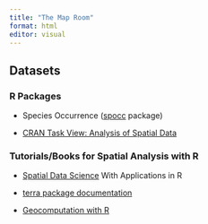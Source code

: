 ```yaml
---
title: "The Map Room"
format: html
editor: visual
---
```


## Datasets

### R Packages

-   Species Occurrence ([spocc](https://docs.ropensci.org/spocc/) package)

-   [CRAN Task View: Analysis of Spatial Data](https://cran.r-project.org/web/views/Spatial.html)

### Tutorials/Books for Spatial Analysis with R

-   [Spatial Data Science](https://r-spatial.org/book/) With Applications in R

-   [terra package documentation](https://rspatial.org/index.html)

-   [Geocomputation with R](https://r.geocompx.org/eco.html)
